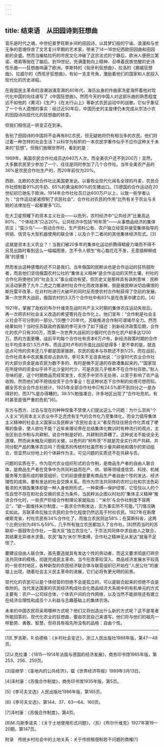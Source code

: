 ```yaml
---
---
---
```

title: 结束语　从田园诗到狂想曲
---




音乐是时代之魂，中世纪普罗旺斯乡间的田园诗，以其梦幻般的宁谧、浪漫和与世无争的意境俘虏了文艺复兴早期的艺术家，带来了14—16世纪西欧田园曲和田园剧的全盛。然而当摧枯拉朽的市民文化冲破了这宗法式的宁静后，欧洲人便把兰第诺、塔索等抛在了脑后。到19世纪，充满蓬勃向上精神、召唤着民族觉醒的史诗性乐曲——狂想曲响遍了欧洲。李斯特的《匈牙利狂想曲》，拉洛的《挪威狂想曲》、拉威尔的《西班牙狂想曲》，有如一支支号角，激励着他们的国家和人民投入现代化的历史进程。

在我国民主革命的浪潮汹涌澎湃的40年代，海员出身的作曲家冼星海怀着他对现代化中国的向往谱写了《中国狂想曲》。然而今天的中国人对这部乐曲的熟悉程度远不如他的《黄河》《生产》《在太行山上》等新式农民运动中的战歌。它似乎象征了一个令人遗憾的事实：经过近50年后，中国历史的主旋律仍未完成从宗法小农的田园诗向现代化的狂想曲的转变。

但我们相信这一转变正在到来。

告别了田园诗的中国将不会再有8亿农民，但无疑她将仍有相当多的农民。他们将过着一种怎样的社会生活？以科学为标帜的一本农民学著作似乎不应作这种关于未来的“狂想”。但我们放眼世界时，看到的是：

1969年，美国农民合作社成员达640万人次，而全美农户还不到200万！显然，大多数农民至少参加了一个、往往是同时参加了几个合作社。当年全美农产品的36%是农民合作社生产的，而20年前仅为20%。

西欧、北欧的农民合作社比美国更发达。以畜牧业现代化闻名全球的丹麦，农民合作社控制着91%的牛奶、65%的黄油和90%的生猪出口。[1]德国的合作运动在20世纪初已驰名于欧洲，1914年合作社社员已达600万户以上，以致一些学者认为：“合作运动紧紧控制了农民社会”，合作社对农民的作用“比所有关于农业与关税的法律加在一起都要多”[2]。

在大卫星照耀下的资本主义社会——以色列，农村经济中“公共经济”比重高达80%，“个体经济”只占20%。公共经济中包括“柯布茨”——从事商品经济的集体农庄；“莫沙乌”——劳动合作社，生产资料公有、农户独立经营并接受集体指导的供销、信贷与大型机器使用的联合体；以及介于二者间的其他集体经济形式。[3]

这就是资本主义农业？！当我们被20多年的集体化运动折腾得精疲力竭而不得不另觅出路时看到这么一幅幅图景，怎不令人顿生“有心栽花花不发，无意插柳柳成荫”的感慨！

然而发出这种感慨的还不只是我们。当年俄国的民粹派也是合作运动的狂热鼓吹者，而且他们坚信俄国农村公社的“集体主义精神”是合作运动的天然土壤，村社的合作化将使他们的“社会主义”事业成功有望。但历史又是那样具有讽刺意味：民粹派活动家费了九牛二虎之力推进村社合作化而收效甚微，倒是被民粹派切齿痛恨的斯托雷平改革，在对村社进行大破坏的同时反而使农村合作制获得了空前的发展。第一次世界大战前，俄国农村的3.3万个合作社中有83%是在改革中建立的。[4]

1921年，掌握了政权的布尔什维克在战时共产主义时期的集体农庄运动失败后，再一次把农村社会主义改造的希望寄托在合作化上。他们宣布：“合作制是社会主义社会不可分割的一部分。”[5]整个20年代，苏联推进合作制可谓竭尽全力。然而结果如何？当时任苏联政府首脑的李可夫作了如下描述：到新经济政策后期，合作化的农户只有300万，而第一次世界大战前的沙俄时代合作化农户却多达1200万。质的方面更糟，战前平均每个合作社有资本6万卢布，新经济政策时期的合作社平均资本仅1.5万卢布，而且这时卢布的币值比战前低得多！更不幸的是，就连这点可怜的资本还几乎都是国家拨款，农民的股本与存款还不到1/25，而在战前，合作社资本中农民集资却占到8/9。李可夫不无沮丧地说：“沙皇时代农业合作社的大部分资金是由农民为数不多的、有时是微不足道的存款凑集起来的。”“国家现在所提供的资金似乎并不比沙皇时代少，可是农民几乎根本不在合作社存款。”耐人寻味的是，这个时期商品荒经常发生，农民手中货币无处用，以至于影响了农产品收购，然而他们却不把钱投资于合作事业！在这种状态下合作制的处境可想而知。据全苏农业合作总社统计，1925年全部合作社中只有24.5%即不到四分之一是办得好的，而37%是办得糟的，38.5%勉强凑合。许多地区出现了“合作社危机，有时甚至是很严重的危机”[6]。

东方与西方、过去与现在的种种现象不禁使人们提出这么个问题：为什么崇尚“个人主义”的资本主义农业中不乏虎虎有生气的合作化乃至集体化，而全力倡导集体主义精神的社会主义国家以及民粹派“农民社会主义”者反而往往把合作化弄成了哽喉的鱼骨，使人欲吐不能？近年来理论界在总结集体化教训时有种流行的观点，主张区别合作制与共耕制，说合作制是好的，共耕制则弄糟了。这种说法不能说全无道理，然而尚未触及问题的关键。以色列的“柯布茨”不就是完全实行共产共耕、共同分配产品的集体农庄吗？而俄苏的传统村社虽然有少量共耕地和偶尔的劳动组合，但显然以份地上的个体耕作为主。可见问题的实质还不在共耕与否。

问题的实质在于，作为现代农业组织形式的合作制，是商品生产者的自由人联合体，是商品生产者在竞争中为共同利益而在产、供、销等领域或信贷、科技、机械服务等方面形成的联营组织，它的前提便是要有商品生产者自由个性的发达、经济理性的成熟，要有发达的社会交换关系。而作为宗法共同体的农村公社和宗法色彩极浓的大锅饭集体却是一种人身依附形式，一种束缚—保护纽带，它恰恰以人的个性自觉不存在和社会交换的贫乏为条件。当民粹派企图以村社的“集体主义精神”推进合作化时，一些资产阶级合作制理论家就指出：“‘米尔’与合作社制度不容两立”，“欲一面维持米尔制度，一面求合作制发达，实为事实所不可能。”[7]情况确实如此。苏联革命后独立农民的合作化程度仍然远高于村社农民。1927年在斯摩棱斯克省，村社农民有34%合作化了，而独立农民则达58%；在莫斯科省，这两个比例分别为48%与59%，几乎所有独立农民都加入了合作社。[8]然而当时的苏联却一面鼓吹合作社，一面大反“独立农庄化”，于宗法共同体中求自由人之联合，其结果无异缘木求鱼。农民“每为‘米尔’所束缚，合作社之精神无从发达”就毫不足怪了。

要建设自由人联合体，首先要造就具有发达个性的劳动者，而这又要求彻底打碎宗法共同体的桎梏，彻底完成民主革命。当今在改革较深入、商品经济发展水平较高的一些农村地区，各种新型的农民经济联合体与联营组织已开始在“人民公社”的废墟上出现，随着社会主义民主革命的进展，它们必将有更光明的前景。

现代化的农民可以是个体经营的但绝不会是孤立的，可以是联合起来的但绝不会是依附的。当代发达国家的农民经济构成社会化商品经济大系统中的有机单元的方式主要有：农户—公司综合体，个体农户间的合作网络，以及当然不能排除还有建立在经济合理性和成员个人利益与志趣基础上的集体农场。

未来的中国农民将采用哪种方式呢？他们又将创造出什么新的方式呢？这不是笔者所能回答的。现代化农业的狂想曲，要由农民自己来谱写。他们将与他们的祖先一样勤劳、勇敢、智慧，但将具有祖先所没有的品格：自由个性。



* * *



[1]E.罗吉斯、R.伯德格：《乡村社会变迁》，浙江人民出版社1988年版，第47—48页。

[2]J.克拉潘：《1815—1914年法国与德国的经济发展》，商务印书馆1965年版，第253、256、259页。

[3]巫继学：《圣地内的公共经济》，载《世界经济导报》1989年3月13日。

[4]泽村康：《苏俄合作制度》，商务印书馆1935年版，第5页。

[5]《李可夫文选》人民出版社1986年版，第165页。

[6]《李可夫文选》，第144、37、63—64、160页。

[7]泽村康：《苏俄合作制度》，第4页。

[8]М.乌斯季诺夫：《关于土地使用形式问题》，（苏）《布尔什维克》1927年第19—20期，第147页。





附录　传统乡村社会中的土地关系：关于传统租佃制若干问题的商榷[1]